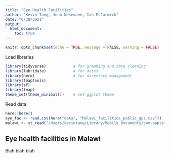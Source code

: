 ```yaml
---
title: "Eye Health Facilities"
author: "Kevin Tang, John Nesemann, Ian McCormick"
date: "6/30/2021"
output: 
  html_document:
    toc: true
---
```


```r
knitr::opts_chunk$set(echo = TRUE, message = FALSE, warning = FALSE)
```

Load libraries
```r
library(tidyverse)            # for graphing and data cleaning
library(lubridate)            # for dates
library(here)                 # for directory management
library(tmaptools)
library(sf)
library(tmap)
theme_set(theme_minimal())    # set ggplot theme
```

Read data
```r
here::here()
eye_fac <- read.csv(here("data", "Malawi_facilities_public_gps.csv"))
malawi <- st_read("/Users/kevintang/Library/Mobile Documents/com~apple~CloudDocs/Documents/r_projects/eye_facilities/data/geo_shp/mwi_admbnda_adm2_nso_20181016.shp")
```

## Eye health facilities in Malawi

Blah blah blah
```r

```

